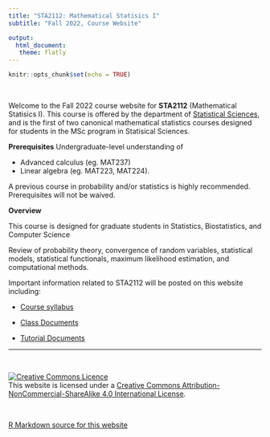```yaml
---
title: "STA2112: Mathematical Statisics I"
subtitle: "Fall 2022, Course Website"

output: 
  html_document:
   theme: flatly
---
```


```r
knitr::opts_chunk$set(echo = TRUE)
```

<br>

  Welcome to the Fall 2022 course website for __STA2112__ (Mathematical Statisics I). This course is offered by the department of [Statistical Sciences](http://utstat.toronto.edu), and is the first of two canonical mathematical statistics courses designed for students in the MSc program in Statisical Sciences.

__Prerequisites__
Undergraduate-level understanding of 

- Advanced calculus (eg. MAT237)
- Linear algebra (eg. MAT223, MAT224).

A previous course in probability and/or statistics is highly recommended.  Prerequisites will not be waived.

__Overview__

This course is designed for graduate students in Statistics, Biostatistics, and Computer Science

Review of probability theory, convergence of random variables, statistical models, statistical functionals, maximum likelihood estimation, and computational methods.


Important information related to STA2112 will be posted on this website including:

 - [Course syllabus](syllabus.html)
 
 - [Class Documents](class_docs.html) 
 
 - [Tutorial Documents](tut_docs.html)
 
 ******
<br>

<a rel="license" href="http://creativecommons.org/licenses/by-nc-sa/4.0/"><img alt="Creative Commons Licence" style="border-width:0" src="https://i.creativecommons.org/l/by-nc-sa/4.0/88x31.png" /></a><br />This website is licensed under a <a rel="license" href="http://creativecommons.org/licenses/by-nc-sa/4.0/">Creative Commons Attribution-NonCommercial-ShareAlike 4.0 International License</a>.

<br>

<a href="https://github.com/jlgrons/STA2112-MathStat">R Markdown source for this website</a>


